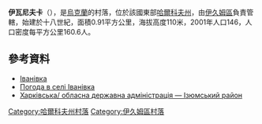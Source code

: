 {{coord|49|16|22|N|37|6|10|E|scale:100000_region:UA|display=title}}

'''伊瓦尼夫卡'''（{{lang-uk|Іванівка}}），是[[烏克蘭|烏克蘭]]的村落，位於該國東部[[哈爾科夫州|哈爾科夫州]]，由[[伊久姆區|伊久姆區]]負責管轄，始建於十八世紀，面積0.91平方公里，海拔高度110米，2001年人口146，人口密度每平方公里160.6人。

==參考資料==
*[http://w1.c1.rada.gov.ua/pls/z7502/A005?rdat1=09.01.2009&rf7571=33274 Іванівка]{{dead link|date=2017年11月 |bot=InternetArchiveBot |fix-attempted=yes }}
* [http://weather.in.ua/ua/har'kovskaja/9287 Погода в селі Іванівка] {{Wayback|url=http://weather.in.ua/ua/har%27kovskaja/9287 |date=20170731222743 }}
* [https://web.archive.org/web/20140306233806/http://kharkivoda.avakov.com/show.php?page=izumska Харківська/ обласна державна адміністрація — Ізюмський район]

{{DEFAULTSORT:Іванівка}}
[[Category:哈爾科夫州村落|Category:哈爾科夫州村落]]
[[Category:伊久姆區村落|Category:伊久姆區村落]]


{{Kharkiv-geo-stub}}